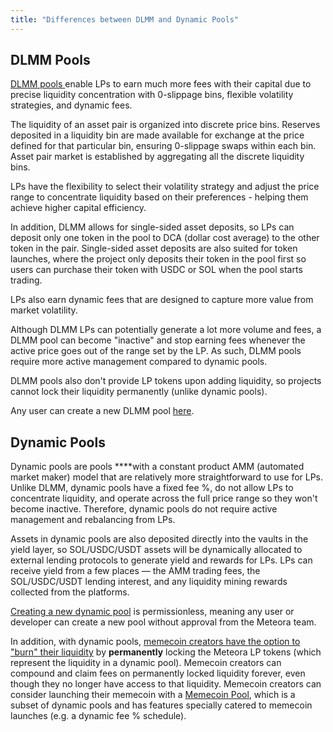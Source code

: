 ```yaml
---
title: "Differences between DLMM and Dynamic Pools"
---
```


## **DLMM Pools**

[DLMM pools ](https://meteoraag.medium.com/dlmm-new-dynamic-liquidity-protocol-to-boost-lp-fees-on-solana-84867bad0907)enable LPs to earn much more fees with their capital due to precise liquidity concentration with 0-slippage bins, flexible volatility strategies, and dynamic fees.

The liquidity of an asset pair is organized into discrete price bins. Reserves deposited in a liquidity bin are made available for exchange at the price defined for that particular bin, ensuring 0-slippage swaps within each bin. Asset pair market is established by aggregating all the discrete liquidity bins.

LPs have the flexibility to select their volatility strategy and adjust the price range to concentrate liquidity based on their preferences - helping them achieve higher capital efficiency.

In addition, DLMM allows for single-sided asset deposits, so LPs can deposit only one token in the pool to DCA (dollar cost average) to the other token in the pair. Single-sided asset deposits are also suited for token launches, where the project only deposits their token in the pool first so users can purchase their token with USDC or SOL when the pool starts trading.

LPs also earn dynamic fees that are designed to capture more value from market volatility.

Although DLMM LPs can potentially generate a lot more volume and fees, a DLMM pool can become "inactive" and stop earning fees whenever the active price goes out of the range set by the LP. As such, DLMM pools require more active management compared to dynamic pools.

DLMM pools also don't provide LP tokens upon adding liquidity, so projects cannot lock their liquidity permanently (unlike dynamic pools).

Any user can create a new DLMM pool [here](https://app.meteora.ag/dlmm/create).

## **Dynamic Pools**

Dynamic pools are pools  ****with a constant product AMM (automated market maker) model that are relatively more straightforward to use for LPs. Unlike DLMM, dynamic pools have a fixed fee %, do not allow LPs to concentrate liquidity, and operate across the full price range so they won't become inactive. Therefore, dynamic pools do not require active management and rebalancing from LPs.

Assets in dynamic pools are also deposited directly into the vaults in the yield layer, so SOL/USDC/USDT assets will be dynamically allocated to external lending protocols to generate yield and rewards for LPs. LPs can receive yield from a few places — the AMM trading fees, the SOL/USDC/USDT lending interest, and any liquidity mining rewards collected from the platforms.

[Creating a new dynamic pool](https://app.meteora.ag/pools/create) is permissionless, meaning any user or developer can create a new pool without approval from the Meteora team.

In addition, with dynamic pools, [memecoin creators have the option to "burn" their liquidity](https://x.com/MeteoraAG/status/1786045723953557507) by **permanently** locking the Meteora LP tokens (which represent the liquidity in a dynamic pool). Memecoin creators can compound and claim fees on permanently locked liquidity forever, even though they no longer have access to that liquidity. Memecoin creators can consider launching their memecoin with a [Memecoin Pool](/for-memecoins/dynamic-memecoin-pools), which is a subset of dynamic pools and has features specially catered to memecoin launches (e.g. a dynamic fee % schedule).


